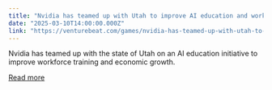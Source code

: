 ```yaml
---
title: "Nvidia has teamed up with Utah to improve AI education and workforce training"
date: "2025-03-10T14:00:00.000Z"
link: "https://venturebeat.com/games/nvidia-has-teamed-up-with-utah-to-improve-ai-education-and-workforce-training/"
---
```


Nvidia has teamed up with the state of Utah on an AI education initiative to improve workforce training and economic growth.

[Read more](https://venturebeat.com/games/nvidia-has-teamed-up-with-utah-to-improve-ai-education-and-workforce-training/)
